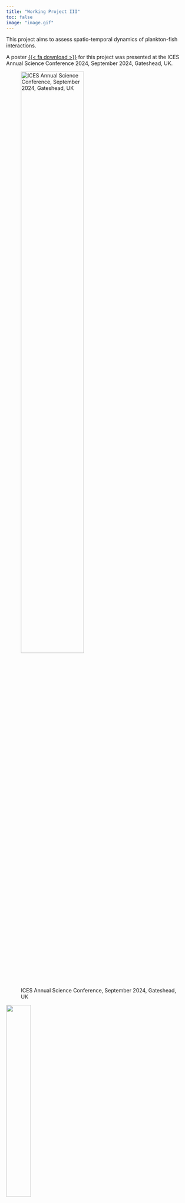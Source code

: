 ```yaml
---
title: "Working Project III"
toc: false
image: "image.gif"
---
```

This project aims to assess spatio-temporal dynamics of plankton-fish interactions.

A poster [{{< fa download >}}](./ASC2024_Poster.pdf){.button target="_blank"} for this project was presented at the ICES Annual Science Conference 2024, September 2024, Gateshead, UK.

::: {layout-ncol=2}
![ICES Annual Science Conference, September 2024, Gateshead, UK](Gateshead.jpeg){width=63.5%}

![](Poster.jpeg){width=36.5%}

:::

Work in progress...

[Working Project IV {{< fa arrow-right >}}](../Project4){.ChangePageRight}
[{{< fa arrow-left >}} Working Project II](../Project2){.ChangePageLeft}